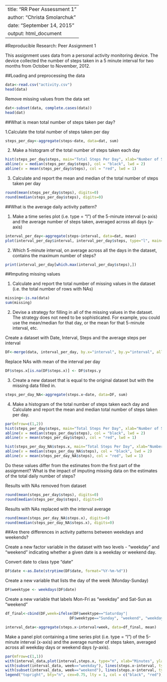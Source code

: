 ---
title: "RR Peer Assessment 1"
author: "Christa Smolarchuk"
date: "September 14, 2015"
output: html_document
--
#Reproducible Research: Peer Assignment 1

This assignment uses data from a personal activity monitoring device. The device collected the number of steps taken in a 5 minute interval for two months from October to November, 2012.  

##Loading and preprocessing the data
```r
data<-read.csv("activity.csv")
head(data)
```

Remove missing values from the data set
```r
dat<-subset(data, complete.cases(data))
head(dat)
```

##What is mean total number of steps taken per day?

1.Calculate the total number of steps taken per day
```r
steps_per_day<-aggregate(steps~date, data=dat, sum)
```

2. Make a histogram of the total number of steps taken each day
```r
hist(steps_per_day$steps, main="Total Steps Per Day", xlab="Number of Steps", col="blue")
abline(v = median(steps_per_day$steps), col = "black", lwd = 2)
abline(v = mean(steps_per_day$steps), col = "red", lwd = 1)
```

3. Calculate and report the mean and median of the total number of steps taken per day
```r
round(mean(steps_per_day$steps), digits=0)
round(median(steps_per_day$steps), digits=0)
```

##What is the average daily activity pattern?

1. Make a time series plot (i.e. type = "l") of the 5-minute interval (x-axis) and the average number of steps taken, averaged across all days (y-axis)
```r
interval_per_day<-aggregate(steps~interval, data=dat, mean)
plot(interval_per_day$interval, interval_per_day$steps, type="l", main="Average Steps Per 5-minute Interval", xlab="Minutes", ylab="Number of Steps")
```

2. Which 5-minute interval, on average across all the days in the dataset, contains the maximum number of steps?
```r
print(interval_per_day[which.max(interval_per_day$steps),])
```

##Imputing missing values

1. Calculate and report the total number of missing values in the dataset (i.e. the total number of rows with NAs)
```r
missing<-is.na(data)
sum(missing)
```
2. Devise a strategy for filling in all of the missing values in the dataset. The strategy does not need to be sophisticated. For example, you could use the mean/median for that day, or the mean for that 5-minute interval, etc.

Create a dataset with Date, Interval, Steps and the average steps per interval

```r
DF<-merge(data, interval_per_day, by.x="interval", by.y="interval", all=TRUE)
```

Replace NAs with mean of the interval per day
```r
DF$steps.x[is.na(DF$steps.x)] <- DF$steps.y
```

3. Create a new dataset that is equal to the original dataset but with the missing data filled in.
```r
steps_per_day_NA<-aggregate(steps.x~date, data=DF, sum)
```

4. Make a histogram of the total number of steps taken each day and Calculate and report the mean and median total number of steps taken per day. 
```r
par(mfrow=c(1,2))
hist(steps_per_day$steps, main="Total Steps Per Day", xlab="Number of Steps", col="blue", ylim=c(0,35))
abline(v = median(steps_per_day$steps), col = "black", lwd = 2)
abline(v = mean(steps_per_day$steps), col = "red", lwd = 1)

hist(steps_per_day_NA$steps.x, main="Total Steps Per Day", xlab="Number of Steps", col="blue", ylim=c(0,35))
abline(v = median(steps_per_day_NA$steps), col = "black", lwd = 2)
abline(v = mean(steps_per_day_NA$steps), col = "red", lwd = 1)
```

Do these values differ from the estimates from the first part of the assignment? What is the impact of imputing missing data on the estimates of the total daily number of steps?

Results with NAs removed from dataset
```r
round(mean(steps_per_day$steps), digits=0)
round(median(steps_per_day$steps), digits=0)
```

Results with NAs replaced with the interval average
```r
round(mean(steps_per_day_NA$steps.x), digits=0)
round(median(steps_per_day_NA$steps.x), digits=0)
```


##Are there differences in activity patterns between weekdays and weekends?

Create a new factor variable in the dataset with two levels - "weekday" and "weekend" indicating whether a given date is a weekday or weekend day.

Convert date to class type "date"
```r
DF$date <-as.Date(strptime(DF$date, format="%Y-%m-%d"))
```

Create a new variable that lists the day of the week (Monday-Sunday)
```r
DF$weektype <- weekdays(DF$date)
```

Create a new variable that labels Mon-Fri as "weekday" and Sat-Sun as "weekend"
```r
df_final<-cbind(DF,week=ifelse(DF$weektype=="Saturday"|
                             DF$weektype=="Sunday", "weekend", "weekday"))

interval_data<-aggregate(steps.x~interval+week, data=df_final, mean)
```

Make a panel plot containing a time series plot (i.e. type = "l") of the 5-minute interval (x-axis) and the average number of steps taken, averaged across all weekday days or weekend days (y-axis). 
```r
par(mfrow=c(1,1))
with(interval_data,plot(interval,steps.x, type="n", xlab="Minutes", ylab="Average number of steps", main="Weekday versus weekend average number of steps per 5-minute interval"))
with(subset(interval_data, week=="weekday"), lines(steps.x~interval, type="l"))
with(subset(interval_data, week=="weekend"), lines(steps.x~interval, type="l", col="red"))
legend("topright", bty="n", cex=0.75, lty = 1, col = c("black", "red"), legend = c("Weekday", "Weekend"))
```

